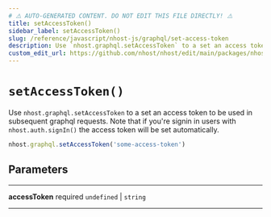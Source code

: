 ```yaml
---
# ⚠️ AUTO-GENERATED CONTENT. DO NOT EDIT THIS FILE DIRECTLY! ⚠️
title: setAccessToken()
sidebar_label: setAccessToken()
slug: /reference/javascript/nhost-js/graphql/set-access-token
description: Use `nhost.graphql.setAccessToken` to a set an access token to be used in subsequent graphql requests. Note that if you're signin in users with `nhost.auth.signIn()` the access token will be set automatically.
custom_edit_url: https://github.com/nhost/nhost/edit/main/packages/nhost-js/src/clients/graphql.ts#L154
---
```


# `setAccessToken()`

Use `nhost.graphql.setAccessToken` to a set an access token to be used in subsequent graphql requests. Note that if you're signin in users with `nhost.auth.signIn()` the access token will be set automatically.

```ts
nhost.graphql.setAccessToken('some-access-token')
```

## Parameters

---

**<span className="parameter-name">accessToken</span>** <span className="optional-status">required</span> `undefined` | `string`

---
